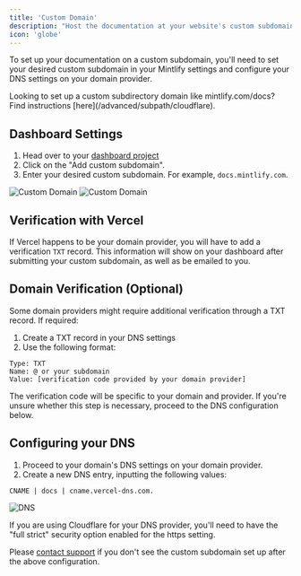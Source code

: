 ```yaml
---
title: 'Custom Domain'
description: "Host the documentation at your website's custom subdomain"
icon: 'globe'
---
```


To set up your documentation on a custom subdomain, you'll need to set your desired custom subdomain in your Mintlify settings and configure your DNS settings on your domain provider.

<Info>
  Looking to set up a custom subdirectory domain like mintlify.com/docs? Find
  instructions [here](/advanced/subpath/cloudflare).
</Info>

## Dashboard Settings

1. Head over to your [dashboard project](https://dashboard.mintlify.com)
2. Click on the "Add custom subdomain".
3. Enter your desired custom subdomain. For example, `docs.mintlify.com`.

<Frame>
  <img
    alt="Custom Domain"
    className="block dark:hidden"
    src="/images/add-custom-domain-light.png"
  />
  <img
    alt="Custom Domain"
    className="hidden dark:block"
    src="/images/add-custom-domain-dark.png"
  />
</Frame>

## Verification with Vercel

If Vercel happens to be your domain provider, you will have to add a verification `TXT` record. This information will show on your dashboard after submitting your custom subdomain, as well as be emailed to you.

## Domain Verification (Optional)

Some domain providers might require additional verification through a TXT record. If required:

1. Create a TXT record in your DNS settings
2. Use the following format:
```
Type: TXT
Name: @ or your subdomain
Value: [verification code provided by your domain provider]
```
The verification code will be specific to your domain and provider. If you're unsure whether this step is necessary, proceed to the DNS configuration below.

## Configuring your DNS

1. Proceed to your domain's DNS settings on your domain provider.
2. Create a new DNS entry, inputting the following values:

```
CNAME | docs | cname.vercel-dns.com.
```

<Frame>
  <img alt="DNS" src="https://mintlify-assets.b-cdn.net/mintlify-dns.png" />
</Frame>

If you are using Cloudflare for your DNS provider, you'll need to have the "full strict" security option enabled for the https setting.

Please [contact support](mailto:sales@mintlify.com) if you don't see the custom subdomain set up after the above configuration.